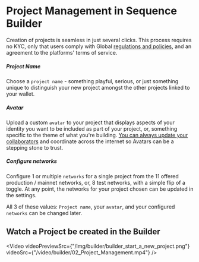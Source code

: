 
# Project Management in Sequence Builder

Creation of projects is seamless in just several clicks. This process requires no KYC, only that users comply with Global [regulations and policies](https://support.sequence.xyz/en/article/sequence-list-of-restricted-regions-1eked2s/), and an agreement to the platforms' terms of service.

##### Project Name

Choose a `project name` - something playful, serious, or just something unique to distinguish your new project amongst the other projects linked to your wallet.

##### Avatar

Upload a custom `avatar` to your project that displays aspects of your identity you want to be included as part of your project, or, something specific to the theme of what you're building. [You can always update your collaborators](/support/builder/project-settings#watch-how-to-invite-collaborators) and coordinate across the internet so Avatars can be a stepping stone to trust.

##### Configure networks

Configure 1 or multiple `networks` for a single project from the 11 offered production / mainnet networks, or, 8 test networks, with a simple flip of a toggle. At any point, the networks for your project chosen can be updated in the settings.

All 3 of these values: `Project name`, your `avatar`, and your configured `networks` can be changed later.

## Watch a Project be created in the Builder

<Video
  videoPreviewSrc={"/img/builder/builder_start_a_new_project.png"}
  videoSrc={"/video/builder/02_Project_Management.mp4"}
/>
